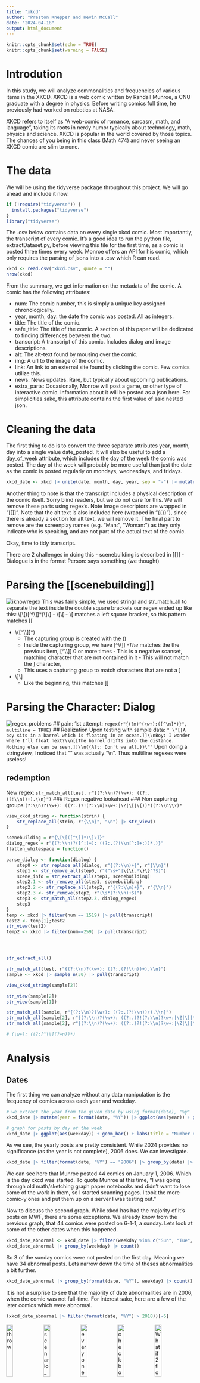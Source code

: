 ```yaml
---
title: "xkcd"
author: "Preston Knepper and Kevin McCall"
date: "2024-04-18"
output: html_document
---
```


```r
knitr::opts_chunk$set(echo = TRUE)
knitr::opts_chunk$set(warning = FALSE)
```

# Introdution

In this study, we will analyze commonalities and frequencies of various items in the XKCD. XKCD is a web comic written by Randall Munroe, a CNU graduate with a degree in physics. Before writing comics full time, he previously had worked on robotics at NASA.

XKCD refers to itself as "A web-comic of romance, sarcasm, math, and language", taking its roots in nerdy humor typically about technology, math, physics and science. XKCD is popular in the world covered by those topics. The chances of you being in this class (Math 474) and never seeing an XKCD comic are slim to none.

# The data
We will be using the tidyverse package throughout this project. We will go ahead and include it now.
```r
if (!require("tidyverse")) {
  install.packages("tidyverse")
}
library("tidyverse")
```

The .csv below contains data on every single xkcd comic. Most importantly, the transcript of every comic. It's a good idea to run the python file, extractDataset.py, before viewing this file for the first time, as a comic is posted three times every week. Monroe offers an API for his comic, which only requires the parsing of jsons into a .csv which R can read.
```r
xkcd <- read.csv("xkcd.csv", quote = "")
nrow(xkcd)
```
From the summary, we get information on the metadata of the comic. A comic has the following attributes:

* num: The comic number, this is simply a unique key assigned chronologically.
* year, month, day: the date the comic was posted. All as integers.
* title: The title of the comic.
* safe_title: The title of the comic. A section of this paper will be dedicated to finding differences between the two.
* transcript: A transcript of this comic. Includes dialog and image descriptions.
* alt: The alt-text found by mousing over the comic.
* img: A url to the image of the comic.
* link: An link to an external site found by clicking the comic. Few comics utilize this.
* news: News updates. Rare, but typically about upcoming publications.
* extra_parts: Occasionally, Monroe will post a game, or other type of interactive comic. Information about it will be posted as a json here. For simplicities sake, this attribute contains the first value of said nested json.

# Cleaning the data

The first thing to do is to convert the three separate attributes year, month, day into a single value date_posted. It will also be useful to add a day_of_week attribute, which includes the day of the week the comic was posted. The day of the week will probably be more useful than just the date as the comic is posted regularly on mondays, wednesdays, and fridays.

```r
xkcd_date <- xkcd |> unite(date, month, day, year, sep = "-") |> mutate(date = as.Date(mdy(date))) |> mutate(weekday = wday(date, label = TRUE),.after = date)
```
Another thing to note is that the transcript includes a physical description of the comic itself. Sorry blind readers, but we do not care for this. We will remove these parts using regex's. Note Image descriptors are wrapped in "[[]]". Note that the alt text is also included here (wrapped in "\{\{\}\}"), since there is already a section for alt text, we will remove it. The final part to remove are the screenplay names (e.g. "Man:", "Woman:") as they only indicate who is speaking, and are not part of the actual text of the comic.


Okay, time to tidy transcript.

There are 2 challenges in doing this 
- scenebuilding is described in [[]]
- Dialogue is in the format Person: says something (we thought)


# Parsing the [[scenebuilding]]
![iknowregex](https://imgs.xkcd.com/comics/regular_expressions.png)
This was fairly simple, we used stringr and str_match_all to separate the text inside the double square brackets
our regex ended up like this: \\[\\[([^\\]]*)\\]\\]
- \\[\\[
    - \\[ matches a left square bracket, so this pattern matches [[

- \\([^\\]]*)
    - The capturing group is created with the ()
    - Inside the capturing group, we have [^\\]]*
        -The * matches the the previous item, [^\\]] 0 or more times
            - This is a negative scanset, matching character that are not contained in it
            - This will not match the ] character, 
    - This uses a capturing group to match characters that are not a ]

- \\]\\]
    - Like the beginning, this matches ]]

# Parsing the Character: Dialog
![regex_problems](https://imgs.xkcd.com/comics/perl_problems_2x.png)
## pain: 1st attempt: `regex(r"{(?m)^(\w+):([^\n]*)}", multiline = TRUE)`
## Realization
Upon testing with sample data:
`" \"[[A boy sits in a barrel which is floating in an ocean.]]\\nBoy: I wonder where I'll float next?\\n[[The barrel drifts into the distance. Nothing else can be seen.]]\\n{{Alt: Don't we all.}}\""`
Upon doing a stringview, I noticed that "\n" was actually "\\n". Thus multiline regexes were useless!

## redemption
New regex: `str_match_all(test, r"{(?:\\n)?(\w+): ((?:.(?!\\n))+).\\n}")`
### Regex negative lookahead
### Non capturing groups
`(?:\\n)?(\w+): ((?:.(?!(?:\\n)?\w+:|\Z|\[|\{))*)(?:\\n\\?)*`


```r
view_xkcd_string <- function(strin) {
    str_replace_all(strin, r"{\\n}", "\n") |> str_view()
}

scenebuilding = r"{\[\[([^\]]*)\]\]}"
dialog_regex = r"{(?:\\n)?([^:]+): ((?:.(?!\\n[^:]+:))*.)}"
flatten_whitespace = function()

parse_dialog <- function(dialog) {
    step0 <- str_replace_all(dialog, r"{(?:\\n)+}", r"{\\n}")
    step1 <- str_remove_all(step0, r"(^\s+"|\{\{.*\}\}"?$)")
    scene_info = str_extract_all(step1, scenebuilding)
    step2.1 <- str_remove_all(step1, scenebuilding)
    step2.2 <- str_replace_all(step2, r"{(?:\\n)+}", r"{\\n}")
    step2.3 <- str_remove(step2, r"(\s*(?:\\n)+$)")
    step3 <- str_match_all(step2.3, dialog_regex)
    step3
}
temp <- xkcd |> filter(num == 1519) |> pull(transcript)
test2 <- temp[1];test2
str_view(test2)
temp2 <- xkcd |> filter(num==259) |> pull(transcript)




str_extract_all()

str_match_all(test, r"{(?:\\n)?(\w+): ((?:.(?!\\n))+).\\n}")
sample <- xkcd |> sample_n(30) |> pull(transcript)

view_xkcd_string(sample[2])

str_view(sample[2])
str_view(sample[1])

str_match_all(sample, r"{(?:\\n)?(\w+): ((?:.(?!\\n))+).\\n}")
str_match_all(sample[2], r"{(?:\\n)?(\w+): ((?:.(?!(?:\\n)?\w+:|\Z|\[|\{))*)(?:\\n\\?)*}")
str_match_all(sample[2], r"{(?:\\n)?(\w+): ((?:.(?!(?:\\n)?\w+:|\Z|\[|\{))*)}")

# (\w+): ((?:[^\\](?=n))*)
```



# Analysis
## Dates

The first thing we can analyze without any data manipulation is the frequency of comics across each year and weekday.
```r
# we extract the year from the given date by using format(date), "%y"
xkcd_date |> mutate(year = format(date, "%Y")) |> ggplot(aes(year)) + geom_bar() + labs(title = "Number of Comics Posted by Year")
```
```r
# graph for posts by day of the week
xkcd_date |> ggplot(aes(weekday)) + geom_bar() + labs(title = "Number of Comics Posted by Weekday")
```

As we see, the yearly posts are pretty consistent. While 2024 provides no significance (as the year is not complete), 2006 does. We can investigate.
```r
xkcd_date |> filter(format(date, "%Y") == "2006") |> group_by(date) |> count() |> arrange(desc(n)) |> head()
```
We can see here that Munroe posted 44 comics on January 1, 2006. Which is the day xkcd was started. To quote Munroe at this time, "I was going through old math/sketching graph paper notebooks and didn't want to lose some of the work in them, so I started scanning pages. I took the more comic-y ones and put them up on a server I was testing out."

Now to discuss the second graph. While xkcd has had the majority of it's posts on MWF, there are some exceptions. We already know from the previous graph, that 44 comics were posted on 6-1-1, a sunday. Lets look at some of the other dates when this happened.
```r
xkcd_date_abnormal <- xkcd_date |> filter(weekday %in% c("Sun", "Tue", "Thu", "Sat"), date != "2006-01-01")
xkcd_date_abnormal |> group_by(weekday) |> count()
```
So 3 of the sunday comics were not posted on the first day. Meaning we have 34 abnormal posts. Lets narrow down the time of theses abnormalities a bit further.
```r
xkcd_date_abnormal |> group_by(format(date, "%Y"), weekday) |> count()
```
It is not a surprise to see that the majority of date abnormalities are in 2006, when the comic was not full-time. For interest sake, here are a few of the later comics which were abnormal.
```r
(xkcd_date_abnormal |> filter(format(date, "%Y") > 2018))[-6]
```
<p float="left">
    <img src="https://imgs.xkcd.com/comics/throw.png" alt="throw" width="19%"/>
    <img src="https://imgs.xkcd.com/comics/scenario_4.png" alt="scenario_4" width="19%"/>
    <img src="https://imgs.xkcd.com/comics/everyones_an_epidemiologist.png" alt="everyones_an_epidemiologist" width="19%"/>
    <img src="https://imgs.xkcd.com/comics/checkbox.gif"alt="checkbox" width="19%"/>
    <img src="https://imgs.xkcd.com/comics/what_if_2_flowchart.png" alt="What if 2 flowchart" width="19%"/>
</p> 
Interestingly enough, all but one of the last 5 comics which were off-schedule were "special" comics (a term we will define later) and/or promotions for Munroe's most recent publication (in these cases, <ins>What if? 2</ins> and <ins>How to</ins> where promoted).

## Special comics

Speaking of special comics. Lets look at some of those. In this project, we define special comics as any unusual post that isn't just a comic. The primary form of this are posts where the extra_parts fields are not null, that is the comic is an interactive comic. It could be a game, a gif, or a movie. We will also be looking at comics with links and comics where some news was announced. 
```r
specialComics <- xkcd_date |> filter(extra_parts != " NA")
hasNews <- xkcd_date |> filter(news != " NA")
hasLink <- xkcd_date |> filter(link != " NA")
special_union <- union(union(specialComics, hasNews), hasLink)
nrow(specialComics)
nrow(hasNews)
nrow(hasLink)
nrow(special_union)
nrow(intersect(specialComics, hasNews))
nrow(intersect(specialComics, hasLink))
nrow(intersect(hasNews, hasLink))
nrow(intersect(specialComics, intersect(hasNews, hasLink)))
```

So there are 23 special comics. 54 comics with news announced, and 72 comics which have a link attached to the picture. This totals to 125 special comics (as some comics fall under more than one of the 3 categories). We see that there are 9 comics which are both special and have news, 3 comics which are special and have a link, 12 comics which have both news and a link, and 0 comics with all 3 qualities.

Lets look at how frequent these comics were over time.

```r
special_union |> mutate(year = format(date, "%Y")) |> ggplot(aes(year)) + geom_bar() + labs(title = "Comics with Unique Properties by Year")
```
```r
specialComics |> mutate(year = format(date, "%Y")) |> ggplot(aes(year)) + geom_bar() + labs(title = "Special Comics by Year")
hasLink |> mutate(year = format(date, "%Y")) |> ggplot(aes(year)) + geom_bar() + labs(title = "Comics with Links by Year")
hasNews |> mutate(year = format(date, "%Y")) |> ggplot(aes(year)) + geom_bar() + labs(title = "Comics with News by Year")
```
We see here that the majority of the comics with extra features peaked around 2012, and had a spike in 2022. This is true for the individual properties as well, with the exception that news did not have a spike in 2022.

Lets go back a bit to where we analyzed the comics that were posted on Tuesdays and Thursdays. We can try to prove our hypothesis that most of these are our special comics. 
```r
special_union |> ggplot(aes(weekday)) + geom_bar() + labs(title = "Comics with Unique Properties by Weekday")
nrow(union(special_union, xkcd_date_abnormal))
nrow(intersect(special_union, xkcd_date_abnormal)) / nrow(xkcd_date_abnormal)
nrow(special_union) / nrow(xkcd)
```
We see here that the distribution looks fairly similar to the previous weekday graph. However looking at the numbers, we see that there are 145 comics with unique properties that were posted on abnormal days. That's 41.1% of all comics posted on abnormal days. Considering comics with unique properties make up about 4.3% of all comics. This means unique comics make up a significant portion of comics posted on off-days.

## Titles
One thing mentioned in Section 1: The Data is that there didn't seem to be a difference between 'title' and 'safe_title'. Let's look at that now.

```r
xkcd_title_diff <- xkcd_date |> filter(title != safe_title)
xkcd_title_diff[-6]
```
One of these comics has an accent above the 'e' in the word 'Clichéd' which may not be readable by some browsers. The other has a blue fill for the word 'House', which once again, may not be readable by some browsers. It is interesting that the answer for this problem was to create an entire new field for this problem, when it could have been handled like the 'extra_parts' item, where only some of the comics even register one (we put in a NA value for all comics which had no 'extra_parts' attribute).
<p float="left">
    <img src="https://imgs.xkcd.com/comics/cliched_exchanges.png" alt="cliched_exchanges" width="49%"/>
    <img src="https://imgs.xkcd.com/comics/house_of_pancakes.png" alt="house_of_pancakes" width="49%"/>
</p> 

# Sources

- xkcd.com
- xkcd.com/json.html
- xkcd.com/about/
